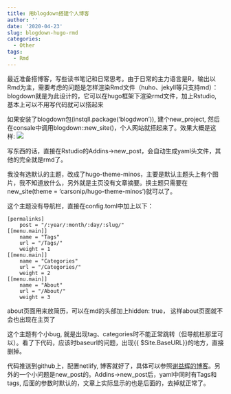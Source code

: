 ```yaml
---
title: 用blogdown搭建个人博客
author: ''
date: '2020-04-23'
slug: blogdown-hugo-rmd
categories:
  - Other
tags:
  - Rmd
---
```


最近准备搭博客，写些读书笔记和日常思考。由于日常的主力语言是R，输出以Rmd为主，需要考虑的问题是怎样渲染Rmd文件（huho、jekyll等只支持md）：blogdown就是为此设计的，它可以在hugo框架下渲染rmd文件，加上Rstudio, 基本上可以不用写代码就可以搭起来

如果安装了blogdown包(instqll.package('blogdwon')), 建个new_project, 然后在consale中调用blogdown::new_site()，个人网站就搭起来了。效果大概是这样:
![](/post/2020-04-23-blogdown_files/rmd-img-paste-2020051019241589109840.png)

写东西的话，直接在Rstudio的Addins->new_post，会自动生成yaml头文件，其他的完全就是rmd了。

我没有选默认的主题，改成了hugo-theme-minos，主要是默认主题头上有个图片，我不知道放什么，另外就是主页没有文章摘要。换主题只需要在new_site(theme = 'carsonip/hugo-theme-minos')就可以了。

这个主题没有导航栏，直接在config.toml中加上以下：
```
[permalinks]
    post = "/:year/:month/:day/:slug/"
[[menu.main]]
    name = "Tags"
    url = "/Tags/"
    weight = 1
[[menu.main]]
    name = "Categories"
    url = "/Categories/"
    weight = 2
[[menu.main]]
    name = "About"
    url = "/About/"
    weight = 3
```

about页面用来放简历，可以在md的头部加上hidden: true， 这样about页面就不会也出现在主页了

这个主题有个小bug, 就是出现tag、categories时不能正常跳转（但导航栏那里可以）。看了下代码，应该时baseurl的问题，出现{{ $Site.BaseURL}}的地方，直接删掉。

代码推送到github上，配置netlify, 博客就好了，具体可以参照[谢益辉的博客](https://bookdown.org/yihui/blogdown)。另外的一个小问题是new_post的。Addins->new_post后，yaml中同时有Tags和tags, 后面的参数时默认的，文章上实际显示的也是后面的，去掉就正常了。


